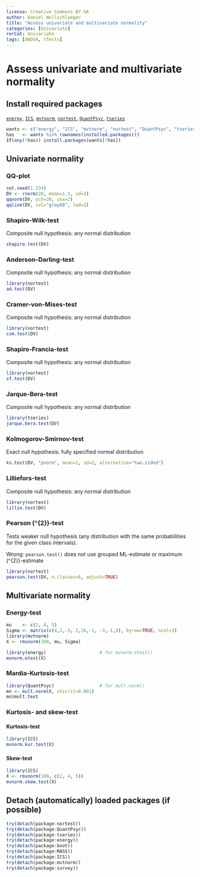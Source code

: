 ```yaml
---
license: Creative Commons BY-SA
author: Daniel Wollschlaeger
title: "Assess univariate and multivariate normality"
categories: [Univariate]
rerCat: Univariate
tags: [ANOVA, tTests]
---
```


Assess univariate and multivariate normality
=========================

Install required packages
-------------------------

[`energy`](http://cran.r-project.org/package=energy), [`ICS`](http://cran.r-project.org/package=ICS), [`mvtnorm`](http://cran.r-project.org/package=mvtnorm), [`nortest`](http://cran.r-project.org/package=nortest), [`QuantPsyc`](http://cran.r-project.org/package=QuantPsyc), [`tseries`](http://cran.r-project.org/package=tseries)

```r
wants <- c("energy", "ICS", "mvtnorm", "nortest", "QuantPsyc", "tseries")
has   <- wants %in% rownames(installed.packages())
if(any(!has)) install.packages(wants[!has])
```

Univariate normality
-------------------------

### QQ-plot

```r
set.seed(1.234)
DV <- rnorm(20, mean=1.5, sd=3)
qqnorm(DV, pch=20, cex=2)
qqline(DV, col="gray60", lwd=2)
```

### Shapiro-Wilk-test

Composite null hypothesis: any normal distribution

```r
shapiro.test(DV)
```

### Anderson-Darling-test

Composite null hypothesis: any normal distribution

```r
library(nortest)
ad.test(DV)
```

### Cramer-von-Mises-test

Composite null hypothesis: any normal distribution

```r
library(nortest)
cvm.test(DV)
```

### Shapiro-Francia-test

Composite null hypothesis: any normal distribution

```r
library(nortest)
sf.test(DV)
```

### Jarque-Bera-test

Composite null hypothesis: any normal distribution

```r
library(tseries)
jarque.bera.test(DV)
```

### Kolmogorov-Smirnov-test

Exact null hypothesis: fully specified normal distribution

```r
ks.test(DV, "pnorm", mean=1, sd=2, alternative="two.sided")
```

### Lilliefors-test

Composite null hypothesis: any normal distribution

```r
library(nortest)
lillie.test(DV)
```

### Pearson \(\chi^{2}\)-test

Tests weaker null hypothesis (any distribution with the same probabilities for the given class intervals).

Wrong: `pearson.test()` does not use grouped ML-estimate or maximum \(\chi^{2}\)-estimate

```r
library(nortest)
pearson.test(DV, n.classes=6, adjust=TRUE)
```

Multivariate normality
-------------------------

### Energy-test

```r
mu    <- c(2, 4, 5)
Sigma <- matrix(c(4,2,-3, 2,16,-1, -3,-1,9), byrow=TRUE, ncol=3)
library(mvtnorm)
X <- rmvnorm(100, mu, Sigma)
```

```r
library(energy)                    # for mvnorm.etest()
mvnorm.etest(X)
```

### Mardia-Kurtosis-test

```r
library(QuantPsyc)                 # for mult.norm()
mn <- mult.norm(X, chicrit=0.001)
mn$mult.test
```

### Kurtosis- and skew-test

#### Kurtosis-test

```r
library(ICS)
mvnorm.kur.test(X)
```

#### Skew-test
```r
library(ICS)
X <- rmvnorm(100, c(2, 4, 5))
mvnorm.skew.test(X)
```

Detach (automatically) loaded packages (if possible)
-------------------------

```r
try(detach(package:nortest))
try(detach(package:QuantPsyc))
try(detach(package:tseries))
try(detach(package:energy))
try(detach(package:boot))
try(detach(package:MASS))
try(detach(package:ICS))
try(detach(package:mvtnorm))
try(detach(package:survey))
```
